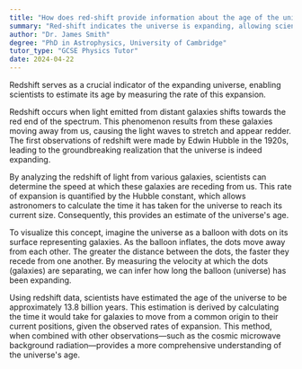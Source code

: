 ```yaml
---
title: "How does red-shift provide information about the age of the universe?"
summary: "Red-shift indicates the universe is expanding, allowing scientists to estimate its age by measuring the rate of expansion."
author: "Dr. James Smith"
degree: "PhD in Astrophysics, University of Cambridge"
tutor_type: "GCSE Physics Tutor"
date: 2024-04-22
---
```


Redshift serves as a crucial indicator of the expanding universe, enabling scientists to estimate its age by measuring the rate of this expansion.

Redshift occurs when light emitted from distant galaxies shifts towards the red end of the spectrum. This phenomenon results from these galaxies moving away from us, causing the light waves to stretch and appear redder. The first observations of redshift were made by Edwin Hubble in the 1920s, leading to the groundbreaking realization that the universe is indeed expanding.

By analyzing the redshift of light from various galaxies, scientists can determine the speed at which these galaxies are receding from us. This rate of expansion is quantified by the Hubble constant, which allows astronomers to calculate the time it has taken for the universe to reach its current size. Consequently, this provides an estimate of the universe's age.

To visualize this concept, imagine the universe as a balloon with dots on its surface representing galaxies. As the balloon inflates, the dots move away from each other. The greater the distance between the dots, the faster they recede from one another. By measuring the velocity at which the dots (galaxies) are separating, we can infer how long the balloon (universe) has been expanding.

Using redshift data, scientists have estimated the age of the universe to be approximately $13.8$ billion years. This estimation is derived by calculating the time it would take for galaxies to move from a common origin to their current positions, given the observed rates of expansion. This method, when combined with other observations—such as the cosmic microwave background radiation—provides a more comprehensive understanding of the universe's age.
    